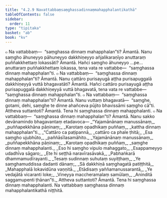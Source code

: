 ```yaml
---
title: "4.2.9 Navattabbaṃsaṃghassadinnaṃmahapphalantikathā"
tableOfContents: false
sidebar:
  order: 11
type: "tipitaka"
basket: "ab"
book: "kv"
---
```



<DynamicBreadcrumb />

<Division number="797" book="kv" bookNo="32" page="401">

<Paragraph number="2484" book="kv">
๐ Na vattabbaṃ—  “saṃghassa dinnaṃ mahapphalan”ti? Āmantā. Nanu saṃgho āhuneyyo pāhuneyyo dakkhiṇeyyo añjalikaraṇīyo anuttaraṃ puññakkhettaṃ lokassāti? Āmantā. Hañci saṃgho āhuneyyo …pe…  anuttaraṃ puññakkhettaṃ lokassa, tena vata re vattabbe—  “saṃghassa dinnaṃ mahapphalan”ti.
</Paragraph>

<Paragraph number="2485" book="kv">
๐ Na vattabbaṃ—  “saṃghassa dinnaṃ mahapphalan”ti? Āmantā. Nanu cattāro purisayugā aṭṭha purisapuggalā dakkhiṇeyyā vuttā bhagavatāti? Āmantā. Hañci cattāro purisayugā aṭṭha purisapuggalā dakkhiṇeyyā vuttā bhagavatā, tena vata re vattabbe—  “saṃghassa dinnaṃ mahapphalan”ti.
</Paragraph>

</Division>
<Division number="798" book="kv" bookNo="32" page="402">

<Paragraph number="2486" book="kv">
๐ Na vattabbaṃ—  “saṃghassa dinnaṃ mahapphalan”ti? Āmantā. Nanu vuttaṃ bhagavatā—  “saṃghe, gotami, dehi, saṃghe te dinne ahañceva pūjito bhavissāmi saṃgho cā”ti. Attheva suttantoti? Āmantā. Tena hi saṃghassa dinnaṃ mahapphalanti.
</Paragraph>

<Paragraph number="2487" book="kv">
๐ Na vattabbaṃ—  “saṃghassa dinnaṃ mahapphalan”ti? Āmantā. Nanu sakko devānamindo bhagavantaṃ etadavoca—
</Paragraph>

<Paragraph number="2488" type="verses" book="kv">
_“Yajamānānaṃ manussānaṃ,_  
_puññapekkhāna pāṇinaṃ;_  
_Karotaṃ opadhikaṃ puññaṃ,_  
_kattha dinnaṃ mahapphalan”ti._  

</Paragraph>

<Paragraph number="2489" type="verses" book="kv">
_“Cattāro ca paṭipannā,_  
_cattāro ca phale ṭhitā;_  
_Esa saṃgho ujubhūto,_  
_paññāsīlasamāhito._  

</Paragraph>

<Paragraph number="2490" type="verses" book="kv">
_Yajamānānaṃ manussānaṃ,_  
_puññapekkhāna pāṇinaṃ;_  
_Karotaṃ opadhikaṃ puññaṃ,_  
_saṃghe dinnaṃ mahapphalanti._  

</Paragraph>

<Paragraph number="2491" type="verses" book="kv">
_Eso hi saṃgho vipulo mahaggato,_  
_Esappameyyo udadhīva sāgaro;_  
_Ete hi seṭṭhā naravīrasāvakā,_  
_Pabhaṅkarā dhammamudīrayanti._  

</Paragraph>

<Paragraph number="2492" type="verses" book="kv">
_Tesaṃ sudinnaṃ suhutaṃ suyiṭṭhaṃ,_  
_Ye saṃghamuddissa dadanti dānaṃ;_  
_Sā dakkhiṇā saṃghagatā patiṭṭhitā,_  
_Mahapphalā lokavidūna vaṇṇitā._  

</Paragraph>

<Paragraph number="2493" type="verses" book="kv">
_Etādisaṃ yaññamanussarantā,_  
_Ye vedajātā vicaranti loke;_  
_Vineyya maccheramalaṃ samūlaṃ,_  
_Aninditā saggamupenti ṭhānan”ti._  

</Paragraph>

<Paragraph number="2494" book="kv">
Attheva suttantoti? Āmantā. Tena hi saṃghassa dinnaṃ mahapphalanti.

</Paragraph>
</Division>

<Paragraph number="2495" type="center" book="kv">
Na vattabbaṃ saṃghassa dinnaṃ mahapphalantikathā niṭṭhitā.
</Paragraph>